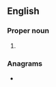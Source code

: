 ==English==

===Proper noun===
{{en-proper noun}}

# {{initialism of|en|{{w|World Boxing Organization}}}}

===Anagrams===
* {{anagrams|en|a=bow|Bow|Wob|bow}}